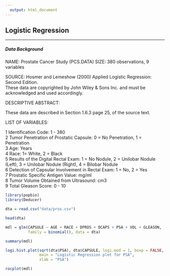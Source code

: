 ```yaml
---
  output: html_document
---
```

  
## **Logistic Regression**
  
---
  
##### **Data Background**

NAME: 	Prostate Cancer Study (PCS.DATA)
SIZE:	380 observations, 9 variables

SOURCE:	Hosmer and Lemeshow (2000) Applied Logistic Regression: Second Edition.  
	These data are copyrighted by John Wiley & Sons Inc. and must be acknowledged 
	and used accordingly.


DESCRIPTIVE ABSTRACT:

These data are described in Section 1.6.3 page 25, of the source text.


LIST OF VARIABLES:

1		Identification Code: 1 - 380  
2		Tumor Penetration of Prostatic Capsule: 0 = No Penetration, 1 = Penetration  
3		Age: Years  
4		Race: 1= White, 2 = Black  
5		Results of the Digital Rectal Exam: 1 = No Nodule, 2 = Unilobar Nodule (Left), 3 = Unilobar Nodule  (Right), 4 = Bilobar Nodule  
6		Detection of Capsular Involvement in Rectal Exam: 1 = No, 2 = Yes  
7		Prostatic Specific Antigen Value: mg/ml  
8		Tumor Volume Obtained from Ultrasound: cm3		  
9		Total Gleason Score: 0 - 10  

```r

library(popbio)
library(Deducer)

dta = read.csv("data/pros.csv")

head(dta)

mdl = glm(CAPSULE ~ AGE + RACE + DPROS + DCAPS + PSA + VOL + GLEASON,
          family = binomial(), data = dta)

summary(mdl)

logi.hist.plot(sqrt(dta$PSA), dta$CAPSULE, logi.mod = 1, boxp = FALSE, notch = FALSE,
               main = "Logistic Regression plot for PSA",
               xlab = "PSA")

rocplot(mdl)

```


